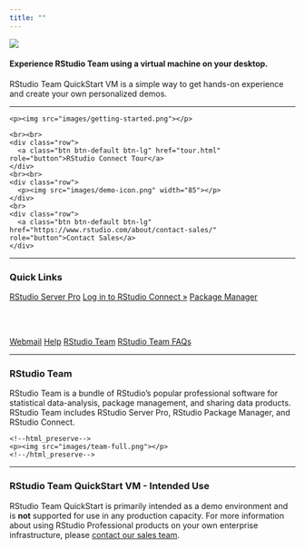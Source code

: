 ```yaml
---
title: ""
---
```


<!--html_preserve-->
<script>
$(function () {
  $('[data-toggle="tooltip"]').tooltip({container: 'body'})
})
</script>
<!--/html_preserve-->

<!--html_preserve-->

<p><img src="images/quickstart-welcome-banner.png"></p>

<h4>Experience RStudio Team using a virtual machine on your desktop.</h4> 
<p>RStudio Team QuickStart VM is a simple way to get hands-on experience and create your own personalized demos.</p>


<hr>

<div class="row">
  <div class="col-md-9">
    <p><img src="images/getting-started.png"></p>
  </div>
  <div class="col-md-3">
    <br><br>
    <div class="row">
      <a class="btn btn-default btn-lg" href="tour.html" role="button">RStudio Connect Tour</a>
    </div>
    <br><br>
    <div class="row">
      <p><img src="images/demo-icon.png" width="85"></p>
    </div>
    <br>
    <div class="row">
      <a class="btn btn-default btn-lg" href="https://www.rstudio.com/about/contact-sales/" role="button">Contact Sales</a>
    </div>
  </div>
</div>

<hr>
<!--/html_preserve-->

### Quick Links

<!--html_preserve-->

<div class="btn-group btn-group-justified" role="group">
<a class="btn btn-default btn-lg" href="rstudio/" target="_blank" role="button" data-toggle="tooltip" data-placement="bottom" title="Default Username: rstudio Default Password: rstudio">RStudio Server Pro</a>
  <a class="btn btn-primary btn-lg" href="rsconnect/" target="_blank" role="button" data-toggle="tooltip" data-placement="bottom" title="Default Username: rstudio Default Password: rstudio">Log in to RStudio Connect &raquo;</a>
  <a class="btn btn-default btn-lg" href="packages/" target="_blank" role="button">Package Manager</a>
</div>

<br><br>

<div class="btn-group btn-group-justified" role="group">
  <a class="btn btn-default" href="webmail/" target="_blank" role="button">Webmail</a>
  <a class="btn btn-default" href="help.html" role="button">Help</a>
  <a class="btn btn-default" href="http://www.rstudio.com/products/team" role="button">RStudio Team</a>
  <a class="btn btn-default" href="https://support.rstudio.com/hc/en-us/articles/360022407754" role="button">RStudio Team FAQs</a>
</div>

<!--/html_preserve-->

<hr>


### RStudio Team

RStudio Team is a bundle of RStudio’s popular professional software for statistical data-analysis, package management, and sharing data products. RStudio Team includes RStudio Server Pro, RStudio Package Manager, and RStudio Connect. 

<div class="row">
  <div class="col-md-2">
  </div>
  <div class="col-md-8">
    <!--html_preserve-->
    <p><img src="images/team-full.png"></p>
    <!--/html_preserve-->
  </div>
  <div class="col-md-2">
  </div>
</div>

<hr>

### RStudio Team QuickStart VM - Intended Use

RStudio Team QuickStart is primarily intended as a demo environment and is **not** supported for use in any production capacity. For more information about using RStudio Professional products on your own enterprise infrastructure, please [contact our sales team](https://www.rstudio.com/about/contact-sales/).

